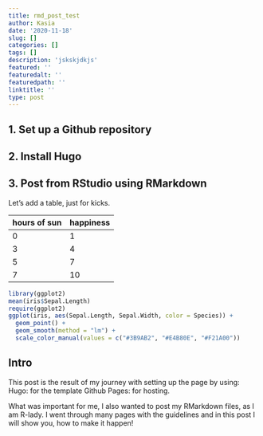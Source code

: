 ```yaml
---
title: rmd_post_test
author: Kasia
date: '2020-11-18'
slug: []
categories: []
tags: []
description: 'jskskjdkjs'
featured: ''
featuredalt: ''
featuredpath: ''
linktitle: ''
type: post
---
```





## 1. Set up a Github repository

## 2. Install Hugo

## 3. Post from RStudio using RMarkdown

Let's add a table, just for kicks.

| hours of sun | happiness |
|---|---|
| 0 | 1 |
| 3 | 4 |
| 5 | 7 |
| 7 | 10 |


```r
library(ggplot2)
mean(iris$Sepal.Length)
require(ggplot2)
ggplot(iris, aes(Sepal.Length, Sepal.Width, color = Species)) +
  geom_point() +
  geom_smooth(method = "lm") + 
  scale_color_manual(values = c("#3B9AB2", "#E4B80E", "#F21A00"))

```



## Intro

This post is the result of my journey with setting up the page by using:
Hugo: for the template
Github Pages: for hosting.

What was important for me, I also wanted to post my RMarkdown files, as I am R-lady. I went through many pages with the guidelines and in this post I will show you, how to make it happen!
